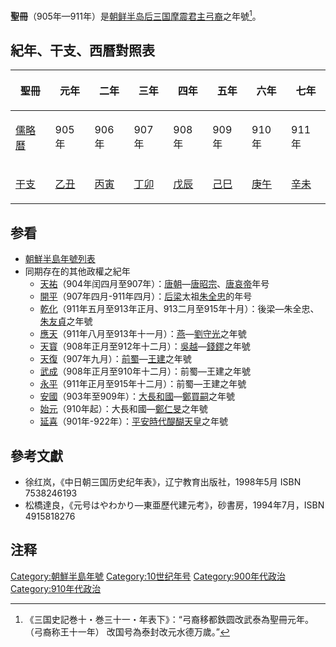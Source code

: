 '''聖冊'''（905年—911年）是[[朝鲜半岛|朝鲜半岛]][[后三国|后三国]][[後高句麗|摩震]][[君主|君主]][[弓裔|弓裔]]之年號<ref>《三国史記巻十・巻三十一・年表下》：“弓裔移都鉄圆改武泰為聖冊元年。（弓裔称王十一年） 改国号為泰封改元水德万歲。”</ref>。

==紀年、干支、西曆對照表==
{| class="wikitable" 
|-
!聖冊!!元年!!二年!!三年!!四年!!五年!!六年!!七年
|-
![[儒略曆|儒略曆]]
|905年||906年||907年||908年||909年||910年||911年
|-
![[干支|干支]]
|[[乙丑|乙丑]]||[[丙寅|丙寅]]||[[丁卯|丁卯]]||[[戊辰|戊辰]]||[[己巳|己巳]]||[[庚午|庚午]]||[[辛未|辛未]]
|}

==参看==
*[[朝鮮半島年號列表|朝鮮半島年號列表]]
*同期存在的其他政權之紀年
**[[天祐_(唐朝)|天祐]]（904年闰四月至907年）：[[唐朝|唐朝]]—[[唐昭宗|唐昭宗]]、[[唐哀帝|唐哀帝]]年号
**[[開平_(年號)|開平]]（907年四月-911年四月）：[[后梁|后梁]]太祖[[朱温|朱全忠]]的年号
**[[乾化|乾化]]（911年五月至913年正月、913二月至915年十月）：後梁—朱全忠、[[梁末帝|朱友貞]]之年號
**[[应天_(刘守光)|應天]]（911年八月至913年十一月）：[[燕_(五代)|燕]]—[[劉守光|劉守光]]之年號
**[[天宝_(吴越)|天寳]]（908年正月至912年十二月）：[[吴越国|吳越]]—[[錢鏐|錢鏐]]之年號
**[[天复_(唐朝)|天復]]（907年九月）：[[前蜀|前蜀]]—[[王建_(前蜀)|王建]]之年號
**[[武成_(前蜀)|武成]]（908年正月至910年十二月）：前蜀—王建之年號
**[[永平_(前蜀)|永平]]（911年正月至915年十二月）：前蜀—王建之年號
**[[安国_(大长和)|安國]]（903年至909年）：[[大長和國|大長和國]]—[[鄭買嗣|鄭買嗣]]之年號
**[[始元_(大长和)|始元]]（910年起）：大長和國—[[鄭仁旻|鄭仁旻]]之年號
**[[延喜|延喜]]（901年-922年）：[[平安時代|平安時代]][[醍醐天皇|醍醐天皇]]之年號
==參考文獻==
*徐红岚，《中日朝三国历史纪年表》，辽宁教育出版社，1998年5月 ISBN 7538246193
*松橋達良，《元号はやわかり—東亜歷代建元考》，砂書房，1994年7月，ISBN 4915818276

==注释==
<div class="references-small">
<references />
</div>

{{年号|[[武泰_(泰封)|武泰]]|[[朝鮮半島年號列表|摩震年號]]|[[水德萬歲|水德萬歲]]}}
{{朝鮮半島年號}}
[[Category:朝鮮半島年號|Category:朝鮮半島年號]]
[[Category:10世纪年号|Category:10世纪年号]]
[[Category:900年代政治|Category:900年代政治]]
[[Category:910年代政治|Category:910年代政治]]